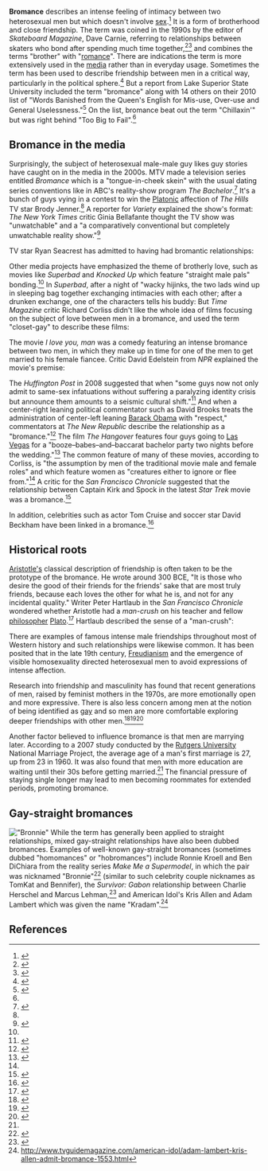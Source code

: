 {{subpages}}
{{TOC|right}}
'''Bromance''' describes an intense feeling of intimacy between two heterosexual men but which doesn't involve [[sexual intercourse|sex]].<ref name =finebromance>{{cite news 
  | last = Elder
  | first = John
  | title = A fine bromance
  | work = The Age
  | date = 2008-10-18
  | url = http://www.theage.com.au/national/a-fine-bromance-20081011-4yst.html?page=1
  | accessdate = 2008-10-28}}</ref> It is a form of brotherhood and close friendship. The term was coined in the 1990s by the editor of ''Skateboard Magazine'', Dave Carnie, referring to relationships between skaters who bond after spending much time together,<ref name =grandbromance>{{cite news 
  | last = Elliott
  | first = Tim
  | title = A grand bromance
  | work = The Age
  | date = 2007-08-23
  | url = http://www.theage.com.au/news/relationships/a-grand-bromance/2007/08/23/1187462423868.html
  | accessdate = 2008-10-28}}</ref><ref name=twsMAR12e>{{cite news
|author= Richard Corliss 
|title= Superbad: A Fine Bromance
|publisher= ''Time Magazine''
|date= Aug. 17, 2007
|url= http://www.time.com/time/arts/article/0,8599,1653918,00.html
|accessdate= 2010-03-08
}}</ref> and combines the terms "brother" with "[[Romantic love|romance]]". There are indications the term is more extensively used in the [[media]] rather than in everyday usage. Sometimes the term has been used to describe friendship between men in a critical way, particularly in the political sphere.<ref name=twsMAR12i43>{{cite news
|author= Jodi Jacobson
|title= Waldman and Saletan: Oh, What a Fine Bromance!
|quote= "Two men, No Uteruses" was the name given by Will Saletan and Steve Waldman to their June 22nd mutual-admiration-society blogging heads chat on "common ground," in what I suppose was an effort to be cute. During the hour-plus program, they spent as much time as possible complimenting each other's work and as little as possible on any real substance regarding reproductive health and choice issues.
|publisher= ''Huffington Post''
|date= June 29, 2009
|url= http://www.huffingtonpost.com/jodi-jacobson/waldman-and-saletan-oh-wh_b_221947.html
|accessdate= 2010-03-08
}}</ref> But a report from Lake Superior State University included the term "bromance" along with 14 others on their 2010 list of "Words Banished from the Queen's English for Mis-use, Over-use and General Uselessness."<ref name=twsMAR12j23>{{cite news
|title= Say No More: The Banned Words of 2010
|quote= 1. Shovel-ready
2. Transparent/Transparency
3. Czar
4. Tweet
5. App
6. Sexting
7. Friend as a verb
8. Teachable Moment
9. In These Economic Times ...
10. Stimulus
11. Toxic Assets
12. Too Big to Fail
13. Bromance
14. Chillaxin'
15. Obama as a prefix
|publisher= ''Time Magazine''
|date= Jan. 02, 2010
|url= http://www.time.com/time/nation/article/0,8599,1951248,00.html
|accessdate= 2010-03-08
}}</ref> On the list, bromance beat out the term "Chillaxin'" but was right behind "Too Big to Fail".<ref name=twsMAR12j23/>

==Bromance in the media==
Surprisingly, the subject of heterosexual male-male guy likes guy stories have caught on in the media in the 2000s. MTV made a television series entitled ''Bromance'' which is a "tongue-in-cheek skein" with the usual dating series conventions like in ABC's reality-show program ''The Bachelor''.<ref name=twsMAR12a>{{cite news
|author=MICHAEL SCHNEIDER
|title= MTV taps Jenner for 'Bromance'
|publisher= Variety
|date= Jun. 9, 2008
|url= http://www.variety.com/article/VR1117987136.html?categoryid=14&cs=1&query=bromance
|accessdate= 2010-03-08
}}</ref> It's a bunch of guys vying in a contest to win the [[Plato|Platonic]] affection of ''The Hills'' TV star Brody Jenner.<ref name=twsMAR12a/> A reporter for ''Variety'' explained the show's format:
{{quote|The "Bromance" winner will be invited to join Jenner's entourage and fill the Pratt void. Losing contestants will be kicked out of the show's bachelor pad home base each week in a "hot tub elimination ceremony" -- in which the guys will leave in just their swimsuit, dripping wet, luggage in tow. Throughout the series, the bros-in-training will have to contend with paparazzi, be asked to serve as Jenner's "wingman" and follow through on physical activities such as skydiving into Las Vegas.<ref name=twsMAR12a/>}}
''The New York Times'' critic Ginia Bellafante thought the TV show was "unwatchable" and a "a comparatively conventional but completely unwatchable reality show."<ref name=twsMAR12h>{{cite news
|author= GINIA BELLAFANTE
|title= West Coast Fashionista Takes On Manhattan, Manolos in Tow 
|publisher= The New York Times
|date= January 4, 2009 
|url= http://www.nytimes.com/2009/01/05/arts/television/05city.html
|accessdate= 2010-03-08
}}</ref>

TV star Ryan Seacrest has admitted to having had bromantic relationships:
{{quote|I can speak from experience -- girls can come and go, but a 'bromance' can last forever. -- Ryan Seacrest.<ref name=twsMAR12a/>}}

Other media projects have emphasized the theme of brotherly love, such as movies like ''Superbad'' and ''Knocked Up'' which feature "straight male pals" bonding.<ref name=twsMAR12a/> In ''Superbad'', after a night of "wacky hijinks, the two lads wind up in sleeping bag together exchanging intimacies with each other;<ref name=twsMAR12e> after a drunken exchange, one of the characters tells his buddy:
{{quote|I just love you. I just wanna go to the rooftops and scream, 'I love my best friend, Evan!'<ref name=twsMAR12c/>}}
But ''Time Magazine'' critic Richard Corliss didn't like the whole idea of films focusing on the subject of love between men in a bromance, and used the term "closet-gay" to describe these films:
{{quote|I guess I have to say that, like most other liberal New York heterosexuals I'm a card-carrying homophiliac; so in calling the films closet-gay, I'm not saying that's a bad thing. It just strikes me as a dominant trend in the year's comedies...<ref name=twsMAR12e/>}}

The movie ''I love you, man'' was a comedy featuring an intense bromance between two men, in which they make up in time for one of the men to get married to his female fiancee. Critic David Edelstein from ''NPR'' explained the movie's premise:
{{quote|I Love You, Man takes an over-familiar premise and inverts it. In Judd Apatow movies like Knocked Up, a child-man enters into a grown-up relationship with a woman and has to face up to adult responsibilities — which means balancing buddydom and domesticity, a classic theme since Diner. The gimmick here is a protagonist, Peter Klaven, played by Paul Rudd, who's slightly effeminate, mature to a fault, engaged to a woman, and who doesn't have close male friends — which won't make for much of a swinging bachelor party. He needs what the movie calls "man dates."<ref name=twsMAR12h45>{{cite news
|author= David Edelstein
|title= Choices At The Cinema: Romance Or 'Bromance'?
|quote= 
|publisher= ''NPR''
|date= March 20, 2009
|url= http://www.npr.org/templates/story/story.php?storyId=102163810
|accessdate= 2010-03-08
}}</ref>}}

The ''Huffington Post'' in 2008 suggested that when "some guys now not only admit to same-sex infatuations without suffering a paralyzing identity crisis but announce them amounts to a seismic cultural shift."<ref name=twsMAR12c>{{cite news
|author= Anya Strzemien 
|title= Bromance Comes Out Of The Closet
|publisher= ''Huffington Post''
|date= 2008-03-26
|url= http://www.huffingtonpost.com/2008/03/26/bromance-comes-out-of-the_n_93560.html
|accessdate= 2010-03-08
}}</ref> And when a center-right leaning political commentator such as David Brooks treats the administration of center-left leaning [[Barack Obama]] with "respect," commentators at ''The New Republic'' describe the relationship as a "bromance."<ref name=twsMAR12d>{{cite news
|title= David Brooks' Barack Obama Bromance: Inside The Unlikely Situation
|quote= These days, the center-right Brooks frequently seems more sympathetic toward Obama than the liberal Paul Krugman. He has written columns praising Obama's Afghanistan policy, education proposals, and economic team. Even on broad areas of disagreement--deficit spending, the sprawling stimulus bill, health care reform--Brooks tends to treat Obama and his administration with respect. "My overall view," Brooks told me, "is ninety-five percent of the decisions they make are good and intelligent. Whether I agree with them specifically, I think they're very serious and very good at what they do." It is an odd situation to say the least: David Brooks, prominent conservative, has become the most visible journalistic ally of arguably the most liberal president of his lifetime.
|publisher= ''Huffington Post''
|date= 2009-08-31
|url= http://www.huffingtonpost.com/2009/08/31/david-brooks-barack-obama_n_272910.html
|accessdate= 2010-03-08
}}</ref> The film ''The Hangover'' features four guys going to [[Las Vegas]] for a "booze&ndash;babes&ndash;and&ndash;baccarat bachelor party two nights before the wedding."<ref name=twsMAR12f>{{cite news
|author= Richard Corliss
|title= The Hangover: A Bro-Magnon Bromance
|publisher= ''Time Magazine''
|date= Jun. 05, 2009
|url= http://www.time.com/time/arts/article/0,8599,1902815,00.html
|accessdate= 2010-03-08
}}</ref> The common feature of many of these movies, according to Corliss, is "the assumption by men of the traditional movie male and female roles" and which feature women as "creatures either to ignore or flee from."<ref name=twsMAR12f/> A critic for the ''San Francisco Chronicle'' suggested that the relationship between Captain Kirk and Spock in the latest ''Star Trek'' movie was a bromance.<ref name=twsMAR12g>{{cite news
|author= Peter Hartlaub
|title= Kirk and Spock are tip of the bromance iceberg
|publisher= ''San Francisco Chronicle''
|date= May 13, 2009
|url= http://articles.sfgate.com/2009-05-13/entertainment/17202273_1_spock-true-new-star-trek-movie
|accessdate= 2010-03-08
}}</ref>

In addition, celebrities such as actor Tom Cruise and soccer star David Beckham have been linked in a bromance.<ref name=twsMAR12k3>{{cite news
|title= Tom Cruise-David Beckham Bromance Detailed In Book
|quote= When the couple relocated to L.A., they moved - where else? - just five minutes from Cruise's home with Katie Holmes on San Ysidro Drive in Beverly Hills.
|publisher= ''Huffington Post''
|date= 2009-07-09
|url= http://www.huffingtonpost.com/2009/07/09/tom-cruisedavid-beckham-b_n_228458.html
|accessdate= 2010-03-08
}}</ref>

==Historical roots==
[[Aristotle|Aristotle's]] classical description of friendship is  often taken to be the prototype of the bromance. He wrote around 300 BCE, "It is those who desire the good of their friends for the friends' sake that are most truly friends, because each loves the other for what he is, and not for any incidental quality." Writer Peter Hartlaub in the ''San Francisco Chronicle'' wondered whether Aristotle had a ''man-crush'' on his teacher and fellow [[philosophy|philosopher]] [[Plato]].<ref name=twsMAR12k23>{{cite news
|author= Peter Hartlaub
|title= Summer sizzles for Man Crushes -- and there's nothing wrong with that
|publisher= ''San Francisco Chronicle''
|date= June 08, 2007
|url= http://articles.sfgate.com/2007-06-08/entertainment/17247316_1_man-crush-metrosexual-fellow-man
|accessdate= 2010-03-08
}}</ref> Hartlaub described the sense of a "man-crush":
{{quote|Man Crush -- the completely non-sexual feelings that develop when one heterosexual male finds another dude to be so cool that Guy No. 1 wants to spend as much time as possible with Guy No. 2. [[Aristotle]] had a Man Crush on [[Plato]]. Richie Cunningham had a Man Crush on the Fonz. And for the entire month of April and part of May, everyone in the Bay Area with a Y chromosome had a Man Crush on Golden State Warriors star Baron Davis. The Man Crush has always been a delicate subject among straight men, with a very complicated rule set. It's considered OK to spontaneously proclaim your love for an NFL quarterback when he just scored a touchdown. It's not cool to point out that Bob from human resources always looks nice in that blue sweater. It's socially acceptable to have a poster of a shirtless and sweaty James Hetfield from Metallica on your wall, but never a half-naked or even fully clothed picture of Orlando Bloom. But we're at a crucial point in Man Crush history, where a perfect storm of events could make it possible for even the most insecure guy to proclaim his undying like for his fellow man.<ref name=twsMAR12k23/>}}

There are examples of famous intense male friendships throughout most of Western history and such relationships were likewise common. It has been posited that in the late 19th century, [[Freudianism]] and the emergence of visible homosexuality directed heterosexual men to avoid expressions of intense affection.

Research into friendship and masculinity has found that recent generations of men, raised by feminist mothers in the 1970s, are more emotionally open and more expressive. There is also less concern among men at the notion of being identified as [[homosexual|gay]] and so men are more comfortable exploring deeper friendships with other men.<ref>{{cite news 
  | last = Phillipot
  | first = Suzy
  | title = I love you, man
  | work = The McGill Daily
  | date = 2008-10-06
  | url = http://www.mcgilldaily.com/article/4882-i-love-you-man
  | accessdate = 2008-10-28}}</ref><ref name = herestobromance>{{cite news 
  | last = Bindley
  | first = Katherine
  | title = Here's to 'bromance'
  | publisher = Columbia News Service
  | date = 2008-03-24
  | url = http://www.azcentral.com/ent/pop/articles/0324bromance-CR.html
  | accessdate = 2008-10-28}}</ref><ref name ="Rowan1"
 >{{cite journal 
  | author = Rowan, George T. et al.
  | year = 2003 
  | title = A Multicultural Investigation of Masculinity Ideology and Alexithymia 
  | journal =Psychology of Men & Masculinity 
  | volume = 4 
  | issue = 2 
  | pages = 92–100 
  | DOI: 10.1037/1524-9220.4.2.91}}</ref> 

Another factor believed to influence bromance is that men are marrying later. According to a 2007 study conducted by the [[Rutgers University]] National Marriage Project, the average age of a man's first marriage is 27, up from 23 in 1960. It was also found that men with more education are waiting until their 30s before getting married.<ref name = herestobromance /> The financial pressure of staying single longer may lead to men becoming roommates for extended periods, promoting bromance.

==Gay-straight bromances==
[[Image:Benronnieimg08.jpg|thumb|right|"Bronnie"]]
While the term has generally been applied to straight relationships, mixed gay-straight relationships have also been dubbed bromances. Examples of well-known gay-straight bromances (sometimes dubbed "homomances" or "hobromances") include Ronnie Kroell and Ben DiChiara from the reality series ''Make Me a Supermodel'', in which the pair was nicknamed "Bronnie"<ref>{{cite news
  | last = Aterovis
  | first = Josh
  | title = Interview with Ronnie Kroell and Ben DiChiara
  | work = AfterElton.com
  | date = 2008-04-06
  | url = http://www.afterelton.com/people/2008/4supermodelbenandronnie
  | accessdate = 2008-10-28}}</ref> (similar to such celebrity couple nicknames as TomKat and Bennifer), the ''Survivor: Gabon'' relationship between Charlie Herschel and Marcus Lehman,<ref>{{cite news 
  | last = Juergens
  | first = Brian
  | title = "Survivor: Gabon" bromance update: Marcus likes his fruit
  | work = AfterElton.com
  | date = 2008-10-17
  | url = http://www.afterelton.com/blog/brianjuergens/survivor-gabon-bromance-charlie-marcus-likes-his-fruit?&comment=56303
  | accessdate = 2008-10-28}}</ref> and American Idol's Kris Allen and Adam Lambert which was given the name "Kradam".<ref>http://www.tvguidemagazine.com/american-idol/adam-lambert-kris-allen-admit-bromance-1553.html</ref>

== References ==
{{reflist}}